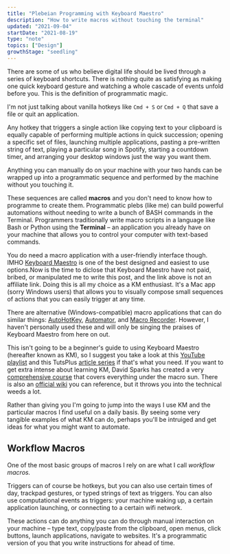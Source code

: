 ```yaml
---
title: "Plebeian Programming with Keyboard Maestro"
description: "How to write macros without touching the terminal"
updated: "2021-09-04"
startDate: "2021-08-19"
type: "note"
topics: ["Design"]
growthStage: "seedling"
---
```



<IntroParagraph>

There are some of us who believe digital life should be lived through a series of keyboard shortcuts. There is nothing quite as satisfying as making one quick keyboard gesture and watching a whole cascade of events unfold before you. This is the definition of programmatic magic.

</IntroParagraph>

I'm not just talking about vanilla hotkeys like `Cmd + S` or `Cmd + Q` that save a file or quit an application.

Any hotkey that triggers a single action like copying text to your clipboard is equally capable of performing multiple actions in quick succession; opening a specific set of files, launching multiple applications, pasting a pre-written string of text, playing a particular song in Spotify, starting a countdown timer, and arranging your desktop windows just the way you want them.

Anything you can manually do on your machine with your two hands can be wrapped up into a programmatic sequence and performed by the machine without you touching it.

These sequences are called **macros** and you don't need to know how to programme to create them. Programmatic plebs (like me) can build powerful automations without needing to write a bunch of BASH commands in the Terminal. <Footnote idName={1}>Programmers traditionally write macro scripts in a language like Bash or Python using the **Terminal** – an application you already have on your machine that allows you to control your computer with text-based commands.</Footnote>

<RemoteImage
	framed
	width="700px"
	src="https://res.cloudinary.com/dxj9qr5gj/image/upload/c_scale,f_auto,q_auto:good,w_1200/v1629467741/maggieappleton.com/notes/keyboard-maestro/bash-command_gjxdsh.png"
	alt="The exact kind of programming gibberish you will not be writing"
	showalt
/>

You do need a macro application with a user-friendly interface though. IMHO [Keyboard Maestro](https://www.keyboardmaestro.com/main/) is one of the best designed and easiest to use options.<Footnote idName={2}>Now is the time to diclose that Keyboard Maestro have not paid, bribed, or manipulated me to write this post, and the link above is not an affiliate link. Doing this is all my choice as a KM enthusiast.</Footnote> It's a Mac app (sorry Windows users) that allows you to visually compose small sequences of actions that you can easily trigger at any time.

<RemoteImage
	width="900px"
	src="https://res.cloudinary.com/dxj9qr5gj/image/upload/c_scale,f_auto,q_auto:best,w_1200/v1629467242/maggieappleton.com/notes/keyboard-maestro/km-demo-1_shrink_ipykkq.png"
	alt="The Keyboard Maestro main window"
	showalt
/>

There are alternative (Windows-compatible) macro applications that can do similar things: [AutoHotKey](https://www.autohotkey.com/), [Automator](https://support.apple.com/en-gb/guide/automator/welcome/mac), and [Macro Recorder](https://www.macrorecorder.com/). However, I haven't personally used these and will only be singing the praises of Keyboard Maestro from here on out.

This isn't going to be a beginner's guide to using Keyboard Maestro (hereafter known as KM), so I suggest you take a look at this [YouTube playlist](https://www.youtube.com/watch?v=C-M2ECt9gIc&list=PLa0EpEatE4TIUSob_dkMuDP7MpPceth30) and this TutsPlus [article series](https://computers.tutsplus.com/tutorials/keyboard-maestro-i-introduction--cms-23415) if that's what you need. If you want to get extra intense about learning KM, David Sparks has created a very [comprehensive course](https://learn.macsparky.com/p/km) that covers everything under the macro sun. There is also an [official wiki](https://wiki.keyboardmaestro.com/doku.php) you can reference, but it throws you into the technical weeds a lot.

Rather than giving you I'm going to jump into the ways I use KM and the particular macros I find useful on a daily basis. By seeing some very tangible examples of what KM can do, perhaps you'll be intruiged and get ideas for what you might want to automate.

<Spacer size="small" />

## Workflow Macros

One of the most basic groups of macros I rely on are what I call _workflow macros._

<ComingSoon />

Triggers can of course be hotkeys, but you can also use certain times of day, trackpad gestures, or typed strings of text as triggers. You can also use computational events as triggers: your machine waking up, a certain application launching, or connecting to a certain wifi network.

These actions can do anything you can do through manual interaction on your machine – type text, copy/paste from the clipboard, open menus, click buttons, launch applications, navigate to websites. It's a programmatic version of you that you write instructions for ahead of time.
